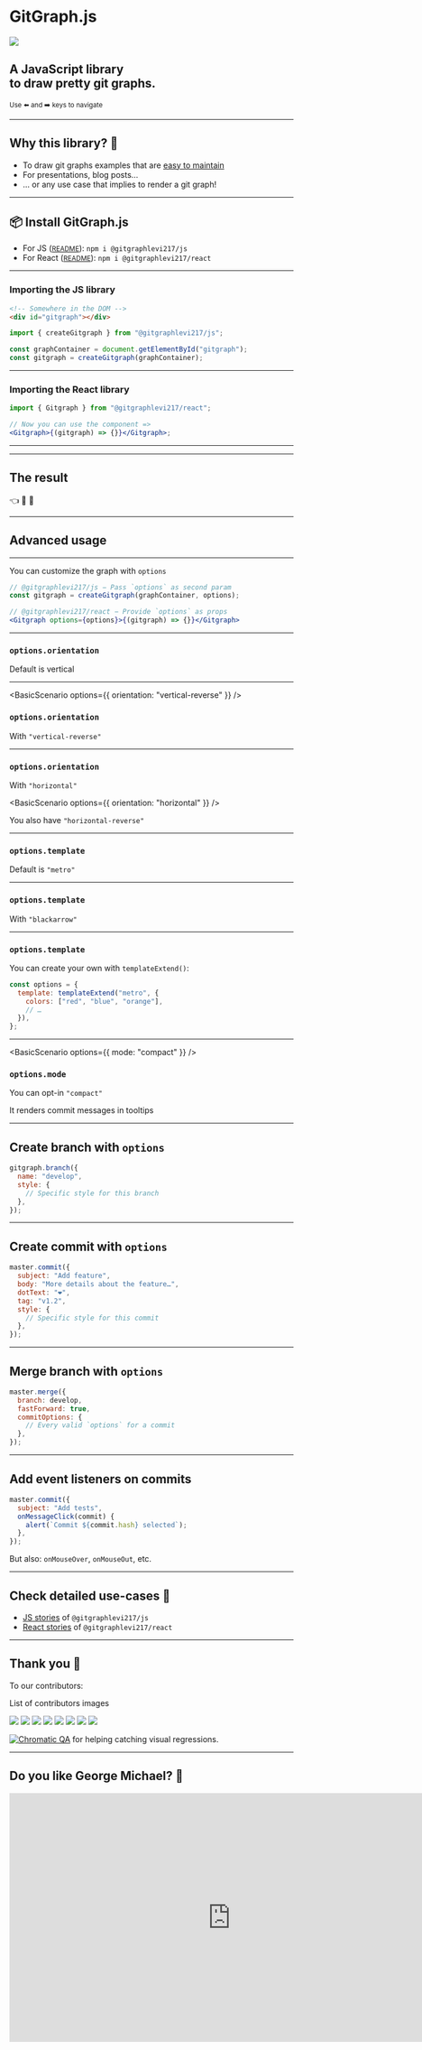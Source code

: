 

<Head>
  <title>GitGraph.js</title>
  <meta name="twitter:card" content="https://gitgraphjs.com" />
  <meta name="twitter:site" content="@nicoespeon" />
  <meta name="twitter:title" content="GitGraph.js" />
  <meta
    name="twitter:description"
    content="A JavaScript library to draw pretty git graphs."
  />
  <meta name="twitter:image" content="https://gitgraphjs.com/assets/gitgraph-logo.png" />
  <meta name="og:image" content="https://gitgraphjs.com/assets/gitgraph-logo.png" />
  <link rel="shortcut icon" type="image/png" href="./assets/favicon.png" />
</Head>
<h1 className="sr-only">GitGraph.js</h1>


![](./assets/gitgraph-logo.png)

## A JavaScript library<br />to draw pretty git graphs.

<small>Use ⬅️ and ➡️ keys to navigate</small>

---

## Why this library? 🤔

- To draw git graphs examples that are <u>easy to maintain</u>
- For presentations, blog posts…
- … or any use case that implies to render a git graph!

---

## 📦 Install GitGraph.js

- For JS (<small>[README][js-readme]</small>): `npm i @gitgraphlevi217/js`
- For React (<small>[README][react-readme]</small>): `npm i @gitgraphlevi217/react`

[js-readme]: https://github.com/levi217/gitgraph.js/tree/master/packages/gitgraph-js#gitgraphjs
[react-readme]: https://github.com/levi217/gitgraph.js/tree/master/packages/gitgraph-react#gitgraphreact

---

### Importing the JS library

```html
<!-- Somewhere in the DOM -->
<div id="gitgraph"></div>
```

```js
import { createGitgraph } from "@gitgraphlevi217/js";

const graphContainer = document.getElementById("gitgraph");
const gitgraph = createGitgraph(graphContainer);
```

---

### Importing the React library

```jsx
import { Gitgraph } from "@gitgraphlevi217/react";

// Now you can use the component =>
<Gitgraph>{(gitgraph) => {}}</Gitgraph>;
```

---


<BasicUsage title="👾 Start using `gitgraph`" />

---


<BasicUsageResult />

## The result

👈 👏 🎉

---


## Advanced usage

---

You can customize the graph with `options`

```jsx
// @gitgraphlevi217/js − Pass `options` as second param
const gitgraph = createGitgraph(graphContainer, options);
```

```jsx
// @gitgraphlevi217/react − Provide `options` as props
<Gitgraph options={options}>{(gitgraph) => {}}</Gitgraph>
```

---


<BasicScenario />

### `options.orientation`

Default is vertical

---


<BasicScenario options={{ orientation: "vertical-reverse" }} />

### `options.orientation`

With `"vertical-reverse"`

---

### `options.orientation`

With `"horizontal"`

<BasicScenario options={{ orientation: "horizontal" }} />

You also have `"horizontal-reverse"`

---


<BasicScenario />

### `options.template`

Default is `"metro"`

---


<BasicScenario templateName="blackarrow" />

### `options.template`

With `"blackarrow"`

---

### `options.template`

You can create your own with `templateExtend()`:

```jsx
const options = {
  template: templateExtend("metro", {
    colors: ["red", "blue", "orange"],
    // …
  }),
};
```

---


<BasicScenario options={{ mode: "compact" }} />

### `options.mode`

You can opt-in `"compact"`

It renders commit messages in tooltips

---

## Create branch with `options`

```jsx
gitgraph.branch({
  name: "develop",
  style: {
    // Specific style for this branch
  },
});
```

---

## Create commit with `options`

```jsx
master.commit({
  subject: "Add feature",
  body: "More details about the feature…",
  dotText: "❤️",
  tag: "v1.2",
  style: {
    // Specific style for this commit
  },
});
```

---

## Merge branch with `options`

```jsx
master.merge({
  branch: develop,
  fastForward: true,
  commitOptions: {
    // Every valid `options` for a commit
  },
});
```

---

## Add event listeners on commits

```jsx
master.commit({
  subject: "Add tests",
  onMessageClick(commit) {
    alert(`Commit ${commit.hash} selected`);
  },
});
```

But also: `onMouseOver`, `onMouseOut`, etc.

---

## Check detailed use-cases 🧐

- [JS stories][js-stories] of `@gitgraphlevi217/js`
- [React stories][react-stories] of `@gitgraphlevi217/react`

[js-stories]: ./stories?path=/story/gitgraph-js-1-basic-usage--default
[react-stories]: ./stories?path=/story/gitgraph-react-1-basic-usage--default

---

## Thank you 🤗

To our contributors:

<p className="sr-only">List of contributors images</p>

[![](https://sourcerer.io/fame/nicoespeon/nicoespeon/gitgraph.js/images/0)](https://sourcerer.io/fame/nicoespeon/nicoespeon/gitgraph.js/links/0)
[![](https://sourcerer.io/fame/nicoespeon/nicoespeon/gitgraph.js/images/1)](https://sourcerer.io/fame/nicoespeon/nicoespeon/gitgraph.js/links/1)
[![](https://sourcerer.io/fame/nicoespeon/nicoespeon/gitgraph.js/images/2)](https://sourcerer.io/fame/nicoespeon/nicoespeon/gitgraph.js/links/2)
[![](https://sourcerer.io/fame/nicoespeon/nicoespeon/gitgraph.js/images/3)](https://sourcerer.io/fame/nicoespeon/nicoespeon/gitgraph.js/links/3)
[![](https://sourcerer.io/fame/nicoespeon/nicoespeon/gitgraph.js/images/4)](https://sourcerer.io/fame/nicoespeon/nicoespeon/gitgraph.js/links/4)
[![](https://sourcerer.io/fame/nicoespeon/nicoespeon/gitgraph.js/images/5)](https://sourcerer.io/fame/nicoespeon/nicoespeon/gitgraph.js/links/5)
[![](https://sourcerer.io/fame/nicoespeon/nicoespeon/gitgraph.js/images/6)](https://sourcerer.io/fame/nicoespeon/nicoespeon/gitgraph.js/links/6)
[![](https://sourcerer.io/fame/nicoespeon/nicoespeon/gitgraph.js/images/7)](https://sourcerer.io/fame/nicoespeon/nicoespeon/gitgraph.js/links/7)

[![Chromatic QA](https://cdn-images-1.medium.com/letterbox/147/36/50/50/1*oHHjTjInDOBxIuYHDY2gFA.png?source=logoAvatar-d7276495b101---37816ec27d7a)](https://www.chromaticqa.com/) for helping catching visual regressions.

---

## Do you like George Michael? 🎷

<iframe
  width="784"
  height="441"
  src="https://www.youtube-nocookie.com/embed/GaoLU6zKaws"
  frameBorder="0"
  allow="accelerometer; autoplay; encrypted-media; gyroscope; picture-in-picture"
  allowFullScreen
/>
